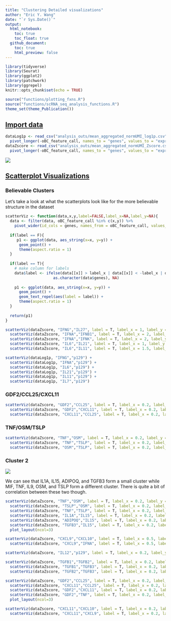 ```yaml
---
title: "Clustering Detailed visualizations"
author: "Eric Y. Wang"
date: "`r Sys.Date()`"
output:
  html_notebook:
    toc: true
    toc_float: true
  github_document:
    toc: true
    html_preview: false
---
```


```r
library(tidyverse)
library(Seurat)
library(ggplot2)
library(patchwork)
library(ggrepel)
knitr::opts_chunk$set(echo = TRUE)
```

```r
source("functions/plotting_fxns.R")
source("functions/scRNA_seq_analysis_functions.R")
theme_set(theme_Publication())
```

## [Import data]{.underline}

```r
dataLog1p <- read_csv("analysis_outs/mean_aggregated_normUMI_log1p.csv") %>%
  pivot_longer(-oBC_feature_call, names_to = "genes", values_to = "expression")
dataZscore <- read_csv("analysis_outs/mean_aggregated_normUMI_Zscore.csv") %>%
  pivot_longer(-oBC_feature_call, names_to = "genes", values_to = "expression")
```

![](images/clipboard-949539116.png)

## [Scatterplot Visualizations]{.underline}

### Believable Clusters

Let's take a look at what the scatterplots look like for the more believable
structure in the dataset

```r
scatterViz <- function(data,x,y,label=FALSE,label_x=NA,label_y=NA){
  data <- filter(data, oBC_feature_call %in% c(x,y)) %>%
    pivot_wider(id_cols = genes, names_from = oBC_feature_call, values_from = expression)
  
  if(label == F){
     p1 <- ggplot(data, aes_string(x=x, y=y)) +
      geom_point() +
      theme(aspect.ratio = 1)
  }
 
  if(label == T){
    # make column for labels
    data$label <- ifelse(data[[x]] > label_x | data[[x]] < -label_x | data[[y]] > label_y | data[[y]] < -label_y,
                     as.character(data$genes), NA)
    
    p1 <- ggplot(data, aes_string(x=x, y=y)) +
      geom_point() +
      geom_text_repel(aes(label = label)) +
      theme(aspect.ratio = 1)
  } 
  
  return(p1)
}
```

```r
scatterViz(dataZscore, "IFNG","IL27", label = T, label_x = 1, label_y = 1) +
  scatterViz(dataZscore, "IFNA","IFNB1", label = T, label_x = 2, label_y = 2) +
  scatterViz(dataZscore, "IFNA","IFNK", label = T, label_x = 2, label_y = 2) +
  scatterViz(dataZscore, "IL6","IL21", label = T, label_x = 1, label_y = 1) +
  scatterViz(dataZscore, "IL6","IL11", label = T, label_x = 1.5, label_y = 0.2)
```

```r
scatterViz(dataLog1p, "IFNG","p129") +
  scatterViz(dataLog1p, "IFNA","p129") +
  scatterViz(dataLog1p, "IL6","p129") +
  scatterViz(dataLog1p, "IL21","p129") +
  scatterViz(dataLog1p, "IL11","p129") +
  scatterViz(dataLog1p, "IL7","p129")
```

### GDF2/CCL25/CXCL11

```r
scatterViz(dataZscore, "GDF2","CCL25", label = T, label_x = 0.2, label_y = 0.2) +
  scatterViz(dataZscore, "GDF2","CXCL11", label = T, label_x = 0.2, label_y = 0.2) +
  scatterViz(dataZscore, "CXCL11","CCL25", label = T, label_x = 0.2, label_y = 0.2)
```

### TNF/OSM/TSLP

```r
scatterViz(dataZscore, "TNF","OSM", label = T, label_x = 0.2, label_y = 0.2) +
  scatterViz(dataZscore, "TNF","TSLP", label = T, label_x = 0.2, label_y = 0.2) +
  scatterViz(dataZscore, "OSM","TSLP", label = T, label_x = 0.2, label_y = 0.2)
```

### Cluster 2

![](images/clipboard-3024793463.png)

We can see that IL1A, IL15, ADIPOQ, and TGFB3 form a small cluster while MIF,
TNF, IL9, OSM, and TSLP form a different cluster. There is quite a bit of
correlation between these two though.

```r
scatterViz(dataZscore, "TNF","OSM", label = T, label_x = 0.2, label_y = 0.2) +
  scatterViz(dataZscore, "TSLP","OSM", label = T, label_x = 0.2, label_y = 0.2) +
  scatterViz(dataZscore, "TNF","TSLP", label = T, label_x = 0.2, label_y = 0.2) +
  scatterViz(dataZscore, "IL1A","IL15", label = T, label_x = 0.2, label_y = 0.2) +
  scatterViz(dataZscore, "ADIPOQ","IL15", label = T, label_x = 0.2, label_y = 0.2) +
  scatterViz(dataZscore, "TGFB3","IL15", label = T, label_x = 0.2, label_y = 0.2) +
  plot_layout(ncol=3)
```

```r
scatterViz(dataZscore, "CXCL9","CXCL10", label = T, label_x = 0.5, label_y = 0.5) +
  scatterViz(dataZscore, "CXCL9","IFNA", label = T, label_x = 0.5, label_y = 0.5)
```

```r
scatterViz(dataZscore, "IL12","p129", label = T, label_x = 0.2, label_y = 0.2)
```

```r
scatterViz(dataZscore, "TGFB1","TGFB2", label = T, label_x = 0.2, label_y = 0.2) +
  scatterViz(dataZscore, "TGFB1","TGFB3", label = T, label_x = 0.2, label_y = 0.2) +
  scatterViz(dataZscore, "TGFB2","TGFB3", label = T, label_x = 0.2, label_y = 0.2)
```

```r
scatterViz(dataZscore, "GDF2","CCL25", label = T, label_x = 0.2, label_y = 0.2) +
  scatterViz(dataZscore, "CXCL11","CCL25", label = T, label_x = 0.2, label_y = 0.2) +
  scatterViz(dataZscore, "GDF2","CXCL11", label = T, label_x = 0.2, label_y = 0.2) +
  scatterViz(dataZscore, "GDF2","TNF", label = T, label_x = 0.2, label_y = 0.2) +
  plot_layout(ncol=3)
```

```r
scatterViz(dataZscore, "CXCL11","CXCL10", label = T, label_x = 0.2, label_y = 0.2) +
  scatterViz(dataZscore, "CXCL11","CXCL9", label = T, label_x = 0.2, label_y = 0.2)
```
